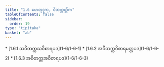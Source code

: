 ```yaml
---
title: "1.6 ဟေတုဒုက, ဝိတက္ကတ္တိက"
tableOfContents: false
sidebar:
  order: 19
type: "tipitaka"
basket: "ab"
---
```



<DynamicBreadcrumb />



<TableOfContents>
* [1.6.1 သဝိတက္ကသဝိစာရပဒ](1-6/1-6-1)
* [1.6.2 အဝိတက္ကဝိစာရမတ္တပဒ](1-6/1-6-2)
* [1.6.3 အဝိတက္ကအဝိစာရပဒ](1-6/1-6-3)
</TableOfContents>